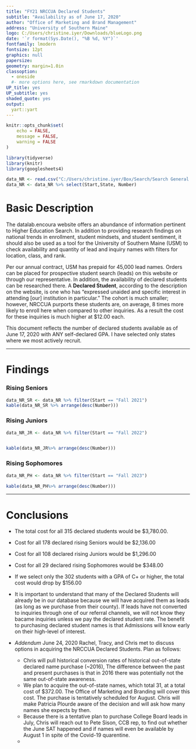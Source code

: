 ```yaml
---
title: "FY21 NRCCUA Declared Students"
subtitle: "Availability as of June 17, 2020"
author: "Office of Marketing and Brand Management"
address: "University of Southern Maine"     
logo: C:/Users/christine.iyer/Downloads/blueLogo.png
date: '`r format(Sys.Date(), "%B %d, %Y")`' 
fontfamily: lmodern
fontsize: 12pt
graphics: null
papersize: 
geometry: margin=1.0in
classoption:
  - oneside
  #- more options here, see rmarkdown documentation 
UP_title: yes
UP_subtitle: yes
shaded_quote: yes
output: 
  yart::yart
---
```




```r
knitr::opts_chunk$set(
	echo = FALSE,
	message = FALSE,
	warning = FALSE
)
```


```r
library(tidyverse)
library(knitr)
library(googlesheets4)
```

```r
data_NR <- read.csv("C:/Users/christine.iyer/Box/Search/Search General Information/NRCCUA Stuff/NRCCUADeclared.csv", header = T)
data_NR <- data_NR %>% select(Start,State, Number)
```

# Basic Description

The datalab.encoura website offers an abundance of information pertinent to Higher Education Search. In addition to providing research findings on national trends in enrollment, student mindsets, and student sentiment, it should also be used as a tool for the University of Southern Maine (USM) to check availability and quantity of lead and inquiry names with filters for location, class, and rank. 

Per our annual contract, USM has prepaid for 45,000 lead names. Orders can be placed for prospective student search (leads) on this website or through our representative. In addition, the availability of declared students can be researched there. A __Declared Student__, according to the description on the website, is one who has "expressed unaided and specific interest in attending [our] institution in particular." The cohort is much smaller; however, NRCCUA purports these students are, on average, 8 times more likely to enroll here when compared to other inquiries. As a result the cost for these inquiries is much higher at $12.00 each. 

This document reflects the number of declared students available as of June 17, 2020 with ANY self-declared GPA. I have selected only states where we most actively recruit.



---

# Findings

### Rising Seniors

```r
data_NR_SR <- data_NR %>% filter(Start == "Fall 2021")  
kable(data_NR_SR %>% arrange(desc(Number)))
```

### Rising Juniors

```r
data_NR_JR <- data_NR %>% filter(Start == "Fall 2022")  


kable(data_NR_JR%>% arrange(desc(Number)))
```

### Rising Sophomores

```r
data_NR_PH <- data_NR %>% filter(Start == "Fall 2023")  

kable(data_NR_PH%>% arrange(desc(Number)))
```

---

# Conclusions 

* The total cost for all 315 declared students would be $3,780.00.

* Cost for all 178 declared rising Seniors would be $2,136.00

* Cost for all 108 declared rising Juniors would be $1,296.00

* Cost for all 29 declared rising Sophomores would be $348.00

* If we select only the 302 students with a GPA of C+ or higher, the total cost would drop by $156.00

* It is important to understand that many of the Declared Students will already be in our database because we will have acquired them as leads (as long as we purchase from their county).
If leads have not converted to inquiries through one of our referral channels, 
we will not know they bacame inquiries unless we pay the declared student rate. The benefit to purchasing declared student names is that Admissions will know early on their high-level of interest.

* _Addendum_ June 24, 2020
Rachel, Tracy, and Chris met to discuss options in acquiring the NRCCUA Declared Students. Plan as follows:
  - Chris will pull historical conversion rates of historical out-of-state declared name purchase (~2016), The difference between the past and present purchases is that in 2016 there was potentially not the same out-of-state awareness. 
  - We plan to acquire the out-of-state names, which total 31, at a total cost of $372.00. The Office of Marketing and Branding will cover this cost. The purchase is tentatively scheduled for August. Chris will make Patricia Plourde aware of the decision and will ask how many names she expects by then. 
  - Because there is a tentative plan to purchase College Board leads in July, Chris will reach out to Pete Sison, CCB rep, to find out whether the June SAT happened and if names will even be available by August 1 in spite of the Covid-19 quarentine. 
  -

